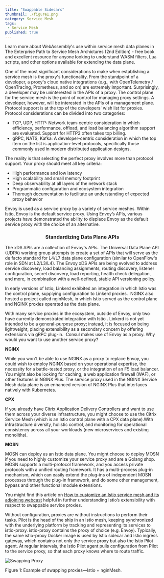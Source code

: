 ```yaml
---
title: "Swappable Sidecars"
thumbnail: ./figure1.png
category: Service Mesh
tags:
 - Service Mesh
published: true
---
```



<ResourcesWrapper>
  <div className="intro">
    <p>Learn more about WebAssembly's use within service mesh data planes in
      <Link className="blog" to="/learn/books">The Enterprise Path to Service Mesh Archictures (2nd Edition)</Link> -  free book and excellent resource for anyone looking to understand WASM filters, Lua scripts, and other options available for extending the data plane.</p>
  </div>

<p>
    One of the most significant considerations to make when establishing a service mesh is the proxy's functionality. From the standpoint of a developer, a proxy's cloud native integrations (e.g., with OpenTelemetry / OpenTracing, Prometheus, and so on) are extremely important. Surprisingly, a developer may be uninterested in the APIs of a proxy. The control plane for the service mesh is the point of control for managing proxy settings. A developer, however, will be interested in the APIs of a management plane. Protocol support is at the top of the developers' wish list for proxies. Protocol considerations can be divided into two categories:
</p>
<ul>
    <li>TCP, UDP, HTTP: Network team-centric consideration in which efficiency, performance, offload, and load balancing algorithm support are evaluated. Support for HTTP2 often takes top billing.
</li>
    <li>gRPC, NATS, Kafka: A developer-centric consideration in which the top item on the list is application-level protocols, specifically those commonly used in modern distributed application designs.
</li>
</ul> 

<p>The reality is that selecting the perfect proxy involves more than protocol support. Your proxy should meet all key criteria:
</p>
<ul>
    <li>High performance and low latency</li>
<li>High scalability and small memory footprint</li>
<li>Deep observability at all layers of the network stack</li>
<li>Programmatic configuration and ecosystem integration</li>
<li>Thorough documentation to facilitate an understanding of expected proxy behavior</li>
</ul>  

<p>
    Envoy is used as a service proxy by a variety of service meshes. Within Istio, Envoy is the default service proxy. Using Envoy’s APIs, various projects have demonstrated the ability to displace Envoy as the default service proxy with the choice of an alternative.
</p>

  <div className="intro">
      <h3 align="center">Standardizing Data Plane APIs</h3>
    <p>
        The xDS APIs are a collection of Envoy's APIs. The Universal Data Plane API (UDPA) working group attempts to create a set of APIs that will serve as the de facto standard for L4/L7 data plane configuration (similar to OpenFlow's role in SDN at L2/L3/L4). The Envoy xDS APIs are being evolved to address service discovery, load balancing assignments, routing discovery, listener configuration, secret discovery, load reporting, health check delegation, and more, in combination with a well-defined, stable API versioning policy.
    </p>    
  </div>

<p>
    In early versions of Istio, Linkerd exhibited an integration in which Istio was the control plane, supplying configuration to Linkerd proxies.  NGINX also hosted a project called nginMesh, in which Istio served as the control plane and NGINX proxies operated as the data plane.
</p>
<p>
    With many service proxies in the ecosystem, outside of Envoy, only two have currently demonstrated integration with Istio . Linkerd is not yet intended to be a general-purpose proxy; instead, it is focused on being lightweight, placing extensibility as a secondary concern by offering extensions via gRPC plug-in.  Consul makes use of Envoy as a proxy. Why would you want to use another service proxy?
</p>

<strong>NGINX</strong>
<p>
While you won't be able to use NGINX as a proxy to replace Envoy, you could wish to employ NGINX based on your operational expertise, the necessity for a battle-tested proxy, or the integration of an F5 load balancer. You might also be looking for caching, a web application firewall (WAF), or other features in NGINX Plus. The service proxy used in the NGINX Service Mesh data plane is an enhanced version of NGINX Plus that interfaces natively with Kubernetes.
</p>
<strong>CPX</strong>
<p>
If you already have Citrix Application Delivery Controllers and want to use them across your diverse infrastructure, you might choose to use the Citrix Service Mesh (which is an Istio control plane with a CPX data plane).With infrastructure diversity, holistic control, and monitoring for operational consistency across all your workloads (new microservices and existing monoliths).
</p>
<strong>MOSN</strong>
<p>
    MOSN can deploy as an Istio data plane. You might choose to deploy MOSN if you need to highly customize your service proxy and are a Golang shop. MOSN supports a multi-protocol framework, and you access private protocols with a unified routing framework. It has a multi-process plug-in mechanism, which can easily extend the plug-ins of independent MOSN processes through the plug-in framework, and do some other management, bypass and other functional module extensions.
</p>

<div class="fact">
    You might find this article on <a href="https://www.oreilly.com/content/how-to-customize-an-istio-service-mesh/">How to customize an Istio service mesh and its adjoining webcast</a> helpful in further understanding Istio’s extensibility with respect to swappable service proxies.
</div>

<p>
    Without configuration, proxies are without instructions to perform their tasks. Pilot is the head of the ship in an Istio mesh, keeping synchronized with the underlying platform by tracking and representing its services to istio-proxy. istio-proxy contains the proxy of choice (e.g. Envoy). Typically, the same istio-proxy Docker image is used by Istio sidecar and Istio ingress gateway, which contains not only the service proxy but also the Istio Pilot agent.  At regular intervals, the Istio Pilot agent pulls configuration from Pilot to the service proxy, so that each proxy knows where to route traffic.
</p>

  <div className="center" >
  <img src={Swappingproxy} align="center" alt="Swapping Proxy" />
  <p>
  Figure 1: Example of swapping proxies—Istio + nginMesh.
  </p>
  </div>


</ResourcesWrapper>
